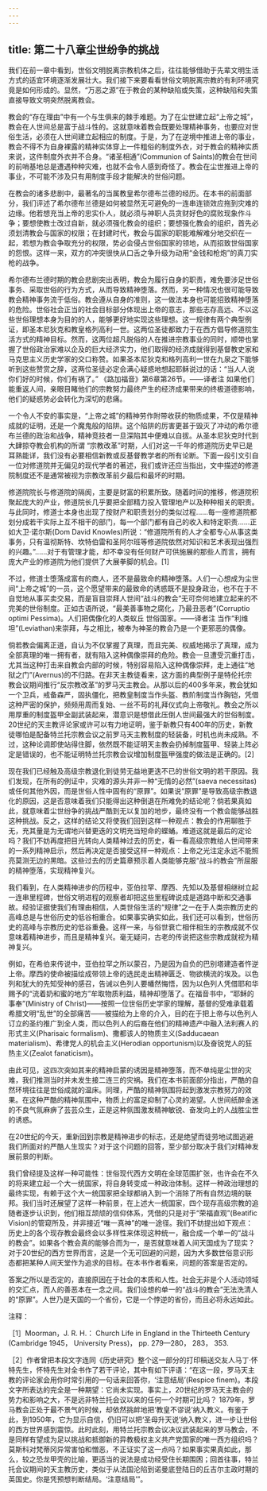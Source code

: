 ```yaml
---
---
---
```

title: 第二十八章尘世纷争的挑战
---




我们在前一章中看到，世俗文明脱离宗教机体之后，往往能够借助于先辈文明生活方式的适宜环境逐渐发展壮大。我们接下来要看看世俗文明脱离宗教的有利环境究竟是如何形成的。显然，“万恶之源”在于教会的某种缺陷或失策，这种缺陷和失策直接导致文明突然脱离教会。

教会的“存在理由”中有一个与生俱来的棘手难题。为了在尘世建立起“上帝之城”，教会在人世间总是富于战斗性的。这就意味着教会既要处理精神事务，也要应对世俗生活，必须在人世间建立起相应的制度。于是，为了在逆境中推进上帝的事业，教会不得不为自身裸露的精神实体穿上一件粗俗的制度外衣，对于教会的精神实质来说，这件制度外衣并不合身。“诸圣相通”(Communion of Saints)的教会在世间的前哨基地总是遭遇种种灾难，也就不会令人感到奇怪了。教会在尘世推进上帝的事业，不可能不涉及只有用制度手段才能解决的世俗问题。

在教会的诸多悲剧中，最著名的当属教皇希尔德布兰德的经历。在本书的前面部分，我们评述了希尔德布兰德是如何被显然无可避免的一连串连锁效应拖到灾难的边缘。他若想充当上帝的忠实仆人，就必须与神职人员贪财好色的腐败现象作斗争；要想使教士改过自新，就必须强化教会的组织；要想强化教会的组织，首先必须划清教会与国家的权限；在封建时代，教会与国家的职能难解难分地交织在一起，若想为教会争取充分的权限，势必会侵占世俗国家的领地，从而招致世俗国家的怨恨。这样一来，双方的冲突很快从口舌之争升级为动用“金钱和枪炮”的真刀实枪的战争。

希尔德布兰德时期的教会悲剧突出表明，教会为履行自身的职责，难免要涉足世俗事务、采取世俗的行为方式，从而导致精神堕落。然而，另一种情况也很可能导致教会精神事务流于低俗。教会遵从自身的准则，这一做法本身也可能招致精神堕落的危险。世俗社会正当的社会目标部分体现出上帝的意志，那些志存高远、不以这些世俗理想本身为目的的人，能够更好地实现这些理想。这一规律有两个典型例证，即圣本尼狄克和教皇格列高利一世。这两位圣徒都致力于在西方倡导修道院生活方式的精神目标。然而，这两位超凡脱俗的人在推进宗教事业的同时，顺带也掌握了世俗政治家难以企及的巨大经济实力，他们取得的经济成就得到基督教史家和马克思主义历史学家的交口称赞。如果圣本尼狄克和格列高利一世在九泉之下能够听到这些赞赏之辞，这两位圣徒必定会满心疑惑地想起耶稣说过的话：“当人人说你们好的时候，你们有祸了。” 《路加福音》第6章第26节。——译者注 如果他们能重返人间，亲眼目睹他们的宗教努力最终产生的经济成果带来的终极道德影响，他们的疑惑势必会转化为深切的悲痛。

一个令人不安的事实是，“上帝之城”的精神劳作附带收获的物质成果，不仅是精神成就的证明，还是一个魔鬼般的陷阱。这个陷阱的厉害更甚于毁灭了冲动的希尔德布兰德的政治和战争，精神竞技者一旦深陷其中便难以自拔。从圣本尼狄克时代到大肆掠夺教会机构的所谓 “宗教改革”时期，人们对这一千年的修道院历史早已是耳熟能详，我们没有必要相信新教或反基督教学者的所有论断。下面一段引文引自一位对修道院并无偏见的现代学者的著述，我们或许还应当指出，文中描述的修道院制度还不是通常被视为宗教改革前夕最后和最坏的时期。

修道院院长与修道院的隔阂，主要是财富的积累所致。随着时间的推移，修道院积聚起庞大的产业，修道院长几乎要把全部精力投入管理地产以及种种相关的职责。与此同时，修道士本身也出现了按财产和职责划分的类似过程……每一座修道院都划分成若干实际上互不相干的部门，每一个部门都有自己的收入和特定职责……正如大卫·诺尔斯(Dom David Knowles)所说：“修道院所有的人才全都专心从事这类事务，只有温彻斯特、坎特伯雷和圣阿尔班等修道院依然对知识和艺术表现出强烈的兴趣。”……对于有管理才能，却不幸没有任何财产可供施展的那些人而言，拥有庞大产业的修道院为他们提供了大展拳脚的机会。[1]

不过，修道士堕落成富有的商人，还不是最致命的精神堕落。人们一心想成为尘世间“上帝之城”的一员，这个愿望带来的最致命的诱惑既不是投身政治，也不在于不自觉地从事买卖交易，而是盲目崇拜人世间“战斗的教会”无可奈何地建立起来的不完美的世俗制度。正如古语所说，“最美善事物之腐化，乃最丑恶者”(Corruptio optimi Pessima)。人们把偶像化的人类蚁丘 世俗国家。——译者注 当作“利维坦”(Leviathan)来崇拜，与之相比，被奉为神圣的教会乃是一个更邪恶的偶像。

倘若教会偏离正道，自认为不仅掌握了真理，而且完美、权威地揭示了真理，成为全部真理的唯一拥有者，就有陷入这种偶像崇拜的危险。教会一旦遭受沉重打击，尤其当这种打击来自教会内部的时候，特别容易陷入这种偶像崇拜，走上通往“地狱之门”(Avernus)的不归路。在非天主教徒看来，这方面的典型例子是特伦托宗教会议期间推行“反宗教改革”的罗马天主教会。从那以后的400多年来，教会犹如一个卫兵，戒备森严，固执僵化，把教皇制度当作头盔、教阶制度当作胸铠，凭借这种严密的保护，频频用周而复始、一丝不苟的礼拜仪式向上帝敬礼。教会之所以用厚重的制度盔甲全副武装起来，潜意识是想借此压倒人世间最强大的世俗制度。20世纪的天主教评论家或许可以有力地证明，鉴于新教只有400年的历史，新教徒哪怕是配备特兰托宗教会议之前罗马天主教制度的轻装备，时机也尚未成熟。不过，这种论调即使站得住脚，依然既不能证明天主教会扔掉制度盔甲、轻装上阵必定是错误的，也不能证明特兰托宗教会议增加制度盔甲强度的做法是正确的。[2]

现在我们已经触及高级宗教退化到徒劳无益地更迭不已的世俗文明的若干原因。我们发现，在所有的例证中，灾难的源头并非一种“无情的必然”(saeva necessitas)或任何其他外因，而是世俗人性中固有的“原罪”。如果说“原罪”是导致高级宗教退化的原因，这是否意味着我们只能得出这种倒退在所难免的结论呢？倘若果真如此，就意味着尘世纷争的挑战严酷到无以复加的地步，最终没有一个教会能够战胜这种挑战。反之，这样的结论又将使我们回到这样一种观点：教会的作用聊胜于无，充其量是为无谓地兴替更迭的文明充当短命的蝶蛹。难道这就是最后的定论吗？我们不妨再度把目光转向人类精神过去的历史，看一看高级宗教给人世间带来的一系列精神启示，然后再决定是否接受这样一种观点：上帝之光注定永远不能照亮莫测无边的黑暗。这些过去的历史篇章预示着人类能够克服“战斗的教会”所屈服的精神堕落，实现精神复兴。

我们看到，在人类精神进步的历程中，亚伯拉罕、摩西、先知以及基督相继树立起一连串里程碑，世俗文明进程的观察者却把这些里程碑说成是道路中断和交通事故。经验证据使我们有理由相信，人类世俗生活的“规律”之一在于人类宗教历史的高峰总是与世俗历史的低谷相重合。如果事实确实如此，我们还可以看到，世俗历史的高峰与宗教历史的低谷重叠。这样一来，与俗世衰亡相伴相生的宗教成就不仅意味着精神进步，而且是精神复兴。毫无疑问，古老的传说把这些宗教成就视为精神复兴。

例如，在希伯来传说中，亚伯拉罕之所以蒙召，乃是因为自负的巴别塔建造者忤逆上帝。摩西的使命被描绘成带领上帝的选民走出精神匮乏、物欲横流的埃及。以色列和犹大的先知受神的感召，告诫以色列人要幡然悔悟，因为以色列人凭借耶和华赐予的“流着奶和蜜的地方”牟取物质利益，精神却堕落了。在福音书中，“耶稣的事奉”(Ministry of Christ)——按照一位世俗历史学家的理解，基督的受难承载着希腊文明“乱世”的全部痛苦——被描绘为上帝的介入，目的在于把上帝与以色列人订立的圣约推广到全人类，而以色列人的后裔在他们的精神遗产中融入法利赛人的形式主义(Pharisaic formalism)、撒都该人的物质主义(Sadducaean materialism)、希律党人的机会主义(Herodian opportunism)以及奋锐党人的狂热主义(Zealot fanaticism)。

由此可见，这四次突如其来的精神启蒙的诱因是精神堕落，而不单纯是尘世的灾难，我们推测当时并未发生接二连三的灾祸。我们在本书前面部分指出，严酷的自然环境往往是世俗成就的温床。同理，严酷的精神氛围将起到激发宗教努力的效果。在这种严酷的精神氛围中，物质上的富足抑制了心灵的渴望。人世间纸醉金迷的不良气氛麻痹了芸芸众生，正是这种氛围激发精神敏锐、奋发向上的人战胜尘世的诱惑。

在20世纪的今天，重新回到宗教是精神进步的标志，还是绝望而徒劳地试图逃避我们所面对的严酷人生现实？对于这个问题的回答，至少部分取决于我们对精神发展前景的判断。

我们曾经提及这样一种可能性：世俗现代西方文明在全球范围扩张，也许会在不久的将来建立起一个大一统国家，将自身转变成一种政治体制。这样一种政治理想的最终实现，有赖于这个大一统国家把全球都纳入到一个消除了所有自然边境的联邦。我们当时还展望了这样一种前景，在上述大一统国家，四个现存高级宗教的追随者逐步认识到，他们相互颉颃的信仰体系，凭借的只是对于“荣福直观”(Beatific Vision)的管窥所及，并非接近“唯一真神”的唯一途径。我们不妨提出如下观点：历史上的各个现存教会最终会以多样性来体现这种统一，融合成一个单一的“战斗的教会”。如果各个教会真的能够合而为一，是否就意味着人间天国成为了现实？对于20世纪的西方世界而言，这是一个无可回避的问题，因为大多数世俗意识形态都把某种人间天堂作为追求的目标。在本书作者看来，问题的答案是否定的。

答案之所以是否定的，直接原因在于社会的本质和人性。社会无非是个人活动领域的交汇点，而人的善恶本在一念之间。我们设想的单一的“战斗的教会”无法洗清人的“原罪”。人世乃是天国的一个省份，它是一个悖逆的省份，而且必将永远如此。

注释：

［1］Moorman，J. R. H.： Church Life in England in the Thirteeth Century (Cambridge 1945， University Press)， pp. 279—280， 283， 353.

［2］作者曾把本段文字连同《历史研究》整个这一部分的打印稿送交友人马丁·怀特先生，怀特先生对全书作了若干评论，其中有如下评语：“在这一段，罗马天主教的评论家会用你时常引用的一句话来回答你，‘注意结局’(Respice finem)。本段文字所表达的完全是一种期望：它尚未实现。事实上，20世纪的罗马天主教会的势力和影响之大，不是远非特兰托会议以来的任何一个时期可比吗？ 1879年，罗马教会正处于最不景气的时候，却依然挑衅地把‘教皇不谬说’纳入教义。有鉴于此，到1950年，它为显示自信，仍旧可以把‘圣母升天说’纳入教义，进一步让世俗的西方世界感到震惊。此时此刻，用特兰托宗教会议决议武装起来的罗马教会，不是同样有望成为足以挑战和抵御新的异教极权主义共产党国家的唯一西方组织吗？莫斯科对梵蒂冈异常害怕和憎恶，不正证实了这一点吗？如果事实果真如此，那么，较之恐龙甲壳的比喻，更适当的说法是成功经受住长期围困；回首往事，特兰托会议期间的天主教历史，类似于从法国沦陷到诺曼底登陆日的丘吉尔主政时期的英国史。你是凭预想判断结局。‘注意结局’”。